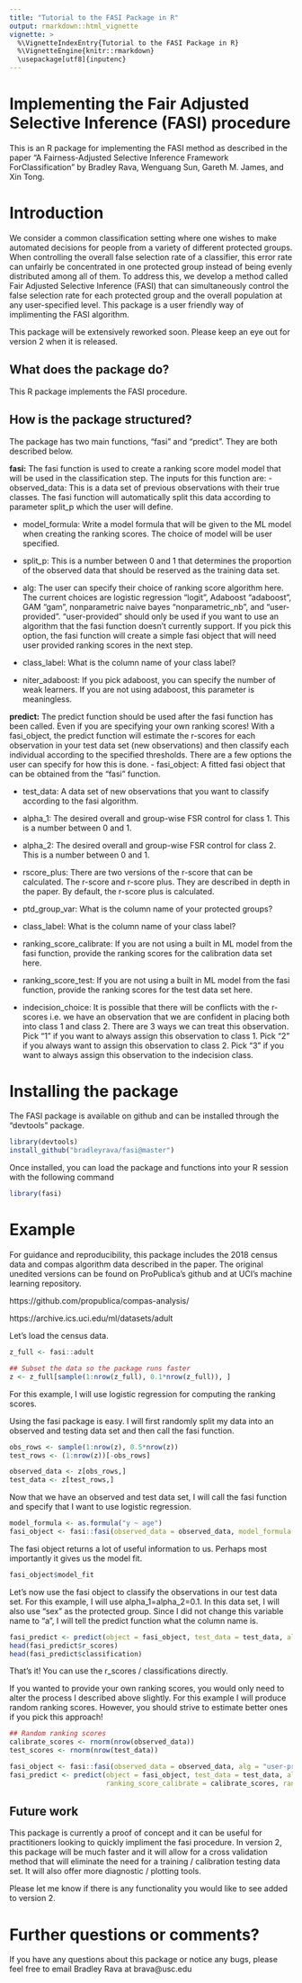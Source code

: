 ```yaml
---
title: "Tutorial to the FASI Package in R"
output: rmarkdown::html_vignette
vignette: >
  %\VignetteIndexEntry{Tutorial to the FASI Package in R}
  %\VignetteEngine{knitr::rmarkdown}
  \usepackage[utf8]{inputenc}
---
```


# Implementing the Fair Adjusted Selective Inference (FASI) procedure
  This is an R package for implementing the FASI method as described in the paper "A Fairness-Adjusted Selective Inference Framework ForClassification" by Bradley Rava, Wenguang Sun, Gareth M. James, and Xin Tong. 
  
# Introduction 
  
We consider a common classification setting where one wishes to make automated decisions for people from a variety of different protected groups. When controlling the overall false selection rate of a classifier, this error rate can unfairly be concentrated in one protected group instead of being evenly distributed among all of them. To address this, we develop a method called Fair Adjusted Selective Inference (FASI) that can simultaneously control the false selection rate for each protected group and the overall population at any user-specified level. This package is a user friendly way of implimenting the FASI algorithm.
  
This package will be extensively reworked soon. Please keep an eye out for version 2 when it is released. 
  
  
  
## What does the package do?
  
This R package implements the FASI procedure.
  
  
## How is the package structured?
  
The package has two main functions, "fasi" and "predict". They are both described below.

$\textbf{fasi:}$ The fasi function is used to create a ranking score model model that will be used in the classification step. The inputs for this function are:
- observed_data: This is a data set of previous observations with their true classes. The fasi function will automatically split this data according to parameter split_p which the user will define.

- model_formula: Write a model formula that will be given to the ML model when creating the ranking scores. The choice of model will be user specified. 

- split_p: This is a number between 0 and 1 that determines the proportion of the observed data that should be reserved as the training data set. 

- alg: The user can specify their choice of ranking score algorithm here. The current choices are logistic regression "logit", Adaboost "adaboost", GAM "gam", nonparametric naive bayes "nonparametric_nb", and "user-provided". "user-provided" should only be used if you want to use an algorithm that the fasi function doesn't currently support. If you pick this option, the fasi function will create a simple fasi object that will need user provided ranking scores in the next step.

- class_label: What is the column name of your class label?

- niter_adaboost: If you pick adaboost, you can specify the number of weak learners. If you are not using adaboost, this parameter is meaningless. 

$\textbf{predict:}$ The predict function should be used after the fasi function has been called. Even if you are specifying your own ranking scores! With a fasi_object, the predict function will estimate the r-scores for each observation in your test data set (new observations) and then classify each individual according to the specified thresholds. There are a few options the user can specify for how this is done.
- fasi_object: A fitted fasi object that can be obtained from the "fasi" function.

- test_data: A data set of new observations that you want to classify according to the fasi algorithm. 

- alpha_1: The desired overall and group-wise FSR control for class 1. This is a number between 0 and 1. 

- alpha_2: The desired overall and group-wise FSR control for class 2. This is a number between 0 and 1.  

- rscore_plus: There are two versions of the r-score that can be calculated. The r-score and r-score plus. They are described in depth in the paper. By default, the r-score plus is calculated. 

- ptd_group_var: What is the column name of your protected groups?

- class_label: What is the column name of your class label?

- ranking_score_calibrate: If you are not using a built in ML model from the fasi function, provide the ranking scores for the calibration data set here. 

- ranking_score_test: If you are not using a built in ML model from the fasi function, provide the ranking scores for the test data set here. 

- indecision_choice: It is possible that there will be conflicts with the r-scores i.e. we have an observation that we are confident in placing both into class 1 and class 2. There are 3 ways we can treat this observation. Pick "1" if you want to always assign this observation to class 1. Pick "2" if you always want to assign this observation to class 2. Pick "3" if you want to always assign this observation to the indecision class. 
  
# Installing the package
  
The FASI package is available on github and can be installed through the "devtools" package. 
  
```r
library(devtools)
install_github("bradleyrava/fasi@master")
```

Once installed, you can load the package and functions into your R session with the following command

```r
library(fasi)
```

# Example

For guidance and reproducibility, this package includes the 2018 census data and compas algorithm data described in the paper. The original unedited versions can be found on ProPublica's github and at UCI's machine learning repository.  

https://github.com/propublica/compas-analysis/

https://archive.ics.uci.edu/ml/datasets/adult

Let's load the census data. 

```r
z_full <- fasi::adult

## Subset the data so the package runs faster
z <- z_full[sample(1:nrow(z_full), 0.1*nrow(z_full)), ]
```

For this example, I will use logistic regression for computing the ranking scores.

Using the fasi package is easy. I will first randomly split my data into an observed and testing data set and then call the fasi function.

```r
obs_rows <- sample(1:nrow(z), 0.5*nrow(z))
test_rows <- (1:nrow(z))[-obs_rows]

observed_data <- z[obs_rows,]
test_data <- z[test_rows,]
```

Now that we have an observed and test data set, I will call the fasi function and specify that I want to use logistic regression. 

```r
model_formula <- as.formula("y ~ age")
fasi_object <- fasi::fasi(observed_data = observed_data, model_formula = model_formula, alg = "logit")
```

The fasi object returns a lot of useful information to us. Perhaps most importantly it gives us the model fit.

```r
fasi_object$model_fit
```

Let's now use the fasi object to classify the observations in our test data set. For this example, I will use alpha_1=alpha_2=0.1. In this data set, I will also use "sex" as the protected group. Since I did not change this variable name to "a", I will tell the predict function what the column name is. 

```r
fasi_predict <- predict(object = fasi_object, test_data = test_data, alpha_1 = 0.1, alpha_2 = 0.1, ptd_group_var = "sex")
head(fasi_predict$r_scores)
head(fasi_predict$classification)
```

That's it! You can use the r_scores / classifications directly.

If you wanted to provide your own ranking scores, you would only need to alter the process I described above slightly. For this example I will produce random ranking scores. However, you should strive to estimate better ones if you pick this approach!

```r
## Random ranking scores
calibrate_scores <- rnorm(nrow(observed_data))
test_scores <- rnorm(nrow(test_data))

fasi_object <- fasi::fasi(observed_data = observed_data, alg = "user-provided")
fasi_predict <- predict(object = fasi_object, test_data = test_data, alpha_1 = 0.1, alpha_2 = 0.1, ptd_group_var = "sex",
                        ranking_score_calibrate = calibrate_scores, ranking_score_test = test_scores)

```

## Future work
This package is currently a proof of concept and it can be useful for practitioners looking to quickly impliment the fasi procedure. In version 2, this package will be much faster and it will allow for a cross validation method that will eliminate the need for a training / calibration testing data set. It will also offer more diagnostic / plotting tools.

Please let me know if there is any functionality you would like to see added to version 2. 


# Further questions or comments?

If you have any questions about this package or notice any bugs, please feel free to email Bradley Rava at brava@usc.edu 
